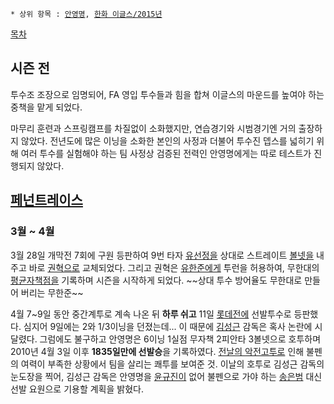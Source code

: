  * 상위 항목 : [[안영명]], [[한화 이글스/2015년]]

[[목차]]

== 시즌 전 ==
투수조 조장으로 임명되어, FA 영입 투수들과 힘을 합쳐 이글스의 마운드를 높여야 하는 중책을 맡게 되었다.

마무리 훈련과 스프링캠프를 차질없이 소화했지만, 연습경기와 시범경기엔 거의 출장하지 않았다. 전년도에 많은 이닝을 소화한 본인의 사정과 더불어 투수진 뎁스를 넓히기 위해 여러 투수를 실험해야 하는 팀 사정상 검증된 전력인 안영명에게는 따로 테스트가 진행되지 않았다. 

== [[페넌트레이스]] ==
=== 3월 ~ 4월 ===
3월 28일 개막전 7회에 구원 등판하여 9번 타자 [[유선정]]을 상대로 스트레이트 [[볼넷]]을 내주고 바로 [[권혁]]으로 교체되었다. 그리고 권혁은 [[유한준]]에게 투런을 허용하여, 무한대의 [[평균자책점]]을 기록하며 시즌을 시작하게 되었다. ~~상대 투수 방어율도 무한대로 만들어 버리는 무한준~~

4월 7~9일 동안 중간계투로 계속 나온 뒤 '''하루 쉬고''' 11일 [[롯데 자이언츠|롯데]]전에 선발투수로 등판했다. 심지어 9일에는 2와 1/3이닝을 던졌는데... 이 때문에 [[김성근]] 감독은 혹사 논란에 시달렸다. 그럼에도 불구하고 안영명은 6이닝 1실점 무자책 2피안타 3볼넷으로 호투하며 2010년 4월 3일 이후 '''1835일만에 선발승'''을 기록하였다. [[410 대첩|전날의 악전고투]]로 인해 불펜의 여력이 부족한 상황에서 팀을 살리는 쾌투를 보여준 것. 이날의 호투로 김성근 감독의 눈도장을 찍어, 김성근 감독은 안영명을 [[윤규진]]이 없어 불펜으로 가야 하는 [[송은범]] 대신 선발 요원으로 기용할 계획을 밝혔다.
